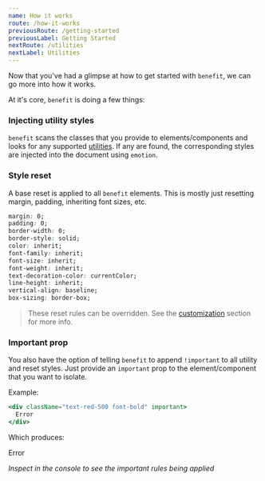 ```yaml
---
name: How it works
route: /how-it-works
previousRoute: /getting-started
previousLabel: Getting Started
nextRoute: /utilities
nextLabel: Utilities
---
```



Now that you've had a glimpse at how to get started with `benefit`, we can go more into how it works.

At it's core, `benefit` is doing a few things:

### Injecting utility styles

`benefit` scans the classes that you provide to elements/components and looks for any supported [utilities](/utilities). If any are found, the corresponding styles are injected into the document using `emotion`.

### Style reset

A base reset is applied to all `benefit` elements. This is mostly just resetting margin, padding, inheriting font sizes, etc.

```css
margin: 0;
padding: 0;
border-width: 0;
border-style: solid;
color: inherit;
font-family: inherit;
font-size: inherit;
font-weight: inherit;
text-decoration-color: currentColor;
line-height: inherit;
vertical-align: baseline;
box-sizing: border-box;
```

> These reset rules can be overridden. See the [customization](/customization) section for more info.

### Important prop

You also have the option of telling `benefit` to append `!important` to all utility and reset styles. Just provide an `important` prop to the element/component that you want to isolate.

Example:

```jsx
<div className="text-red-500 font-bold" important>
  Error
</div>
```

Which produces:

<Box className="text-red-500 font-bold" important>
  Error
</Box>

_Inspect in the console to see the important rules being applied_
